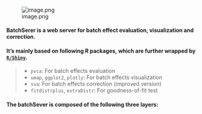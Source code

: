 #### 

![image.png](architecture.png)
	
####  BatchSerer is a web server for batch effect evaluation, visualization and correction. 
####  It's mainly based on following R packages, which are further wrapped by [`R/Shiny`]('http://shiny.rstudio.com/').
> + `pvca`:  For batch effects evaluation
> + `umap`, `ggplot2`, `plotly`:  For batch effects visualization
> + `sva`:  For batch effects correction (improved version)
> + `fitdistrplus`, `extraDistr`:  For goodness-of-fit test

####  The batchSever is composed of the following three layers: 

